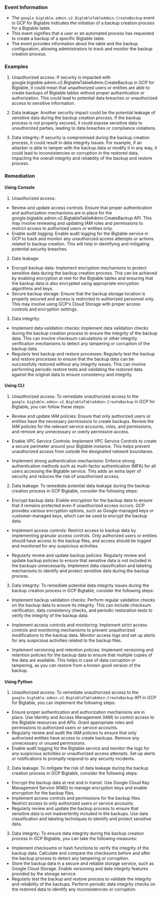 
### Event Information

- The `google.bigtable.admin.v2.BigtableTableAdmin.CreateBackup` event in GCP for Bigtable indicates the initiation of a backup creation process for a Bigtable table.
- This event signifies that a user or an automated process has requested to create a backup of a specific Bigtable table.
- The event provides information about the table and the backup configuration, allowing administrators to track and monitor the backup creation process.


### Examples

1. Unauthorized access: If security is impacted with google.bigtable.admin.v2.BigtableTableAdmin.CreateBackup in GCP for Bigtable, it could mean that unauthorized users or entities are able to create backups of Bigtable tables without proper authentication or authorization. This could lead to potential data breaches or unauthorized access to sensitive information.

2. Data leakage: Another security impact could be the potential leakage of sensitive data during the backup creation process. If the backup process is not properly secured, it could expose sensitive data to unauthorized parties, leading to data breaches or compliance violations.

3. Data integrity: If security is compromised during the backup creation process, it could result in data integrity issues. For example, if an attacker is able to tamper with the backup data or modify it in any way, it could lead to inconsistencies or corruption in the restored data, impacting the overall integrity and reliability of the backup and restore process.

### Remediation

#### Using Console

1. Unauthorized access:
- Review and update access controls: Ensure that proper authentication and authorization mechanisms are in place for the google.bigtable.admin.v2.BigtableTableAdmin.CreateBackup API. This may involve reviewing and updating IAM roles and permissions to restrict access to authorized users or entities only.
- Enable audit logging: Enable audit logging for the Bigtable service in GCP to track and monitor any unauthorized access attempts or actions related to backup creation. This will help in identifying and mitigating potential security breaches.

2. Data leakage:
- Encrypt backup data: Implement encryption mechanisms to protect sensitive data during the backup creation process. This can be achieved by enabling encryption at rest for the Bigtable tables and ensuring that the backup data is also encrypted using appropriate encryption algorithms and keys.
- Secure backup storage: Ensure that the backup storage location is properly secured and access is restricted to authorized personnel only. This may involve using GCP's Cloud Storage with proper access controls and encryption settings.

3. Data integrity:
- Implement data validation checks: Implement data validation checks during the backup creation process to ensure the integrity of the backup data. This can involve checksum calculations or other integrity verification mechanisms to detect any tampering or corruption of the backup data.
- Regularly test backup and restore processes: Regularly test the backup and restore processes to ensure that the backup data can be successfully restored without any integrity issues. This can involve performing periodic restore tests and validating the restored data against the original data to ensure consistency and integrity.

#### Using CLI

1. Unauthorized access: To remediate unauthorized access to the `google.bigtable.admin.v2.BigtableTableAdmin.CreateBackup` in GCP for Bigtable, you can follow these steps:

- Review and update IAM policies: Ensure that only authorized users or entities have the necessary permissions to create backups. Review the IAM policies for the relevant service accounts, roles, and permissions, and remove any unnecessary or overly permissive access.

- Enable VPC Service Controls: Implement VPC Service Controls to create a secure perimeter around your Bigtable instance. This helps prevent unauthorized access from outside the designated network boundaries.

- Implement strong authentication mechanisms: Enforce strong authentication methods such as multi-factor authentication (MFA) for all users accessing the Bigtable service. This adds an extra layer of security and reduces the risk of unauthorized access.

2. Data leakage: To remediate potential data leakage during the backup creation process in GCP Bigtable, consider the following steps:

- Encrypt backup data: Enable encryption for the backup data to ensure that it remains protected even if unauthorized access occurs. GCP provides various encryption options, such as Google-managed keys or customer-managed keys, which can be used to encrypt the backup data.

- Implement access controls: Restrict access to backup data by implementing granular access controls. Only authorized users or entities should have access to the backup files, and access should be logged and monitored for any suspicious activities.

- Regularly review and update backup policies: Regularly review and update backup policies to ensure that sensitive data is not included in the backups unnecessarily. Implement data classification and labeling mechanisms to identify and protect sensitive data during the backup process.

3. Data integrity: To remediate potential data integrity issues during the backup creation process in GCP Bigtable, consider the following steps:

- Implement backup validation checks: Perform regular validation checks on the backup data to ensure its integrity. This can include checksum verification, data consistency checks, and periodic restoration tests to verify the integrity of the backup data.

- Implement access controls and monitoring: Implement strict access controls and monitoring mechanisms to prevent unauthorized modifications to the backup data. Monitor access logs and set up alerts for any suspicious activities related to the backup files.

- Implement versioning and retention policies: Implement versioning and retention policies for the backup data to ensure that multiple copies of the data are available. This helps in case of data corruption or tampering, as you can restore from a known good version of the backup.

#### Using Python

1. Unauthorized access: To remediate unauthorized access to the `google.bigtable.admin.v2.BigtableTableAdmin.CreateBackup` API in GCP for Bigtable, you can implement the following steps:

- Ensure proper authentication and authorization mechanisms are in place. Use Identity and Access Management (IAM) to control access to the Bigtable resources and APIs. Grant appropriate roles and permissions to authorized users or service accounts.
- Regularly review and audit the IAM policies to ensure that only authorized entities have access to create backups. Remove any unnecessary or unused permissions.
- Enable audit logging for the Bigtable service and monitor the logs for any suspicious activities or unauthorized access attempts. Set up alerts or notifications to promptly respond to any security incidents.

2. Data leakage: To mitigate the risk of data leakage during the backup creation process in GCP Bigtable, consider the following steps:

- Encrypt the backup data at rest and in transit. Use Google Cloud Key Management Service (KMS) to manage encryption keys and enable encryption for the backup files.
- Implement access controls and permissions for the backup files. Restrict access to only authorized users or service accounts.
- Regularly review and update the backup process to ensure that sensitive data is not inadvertently included in the backups. Use data classification and labeling techniques to identify and protect sensitive data.

3. Data integrity: To ensure data integrity during the backup creation process in GCP Bigtable, you can take the following measures:

- Implement checksums or hash functions to verify the integrity of the backup data. Calculate and compare the checksums before and after the backup process to detect any tampering or corruption.
- Store the backup data in a secure and reliable storage service, such as Google Cloud Storage. Enable versioning and data integrity features provided by the storage service.
- Regularly test the backup and restore process to validate the integrity and reliability of the backups. Perform periodic data integrity checks on the restored data to identify any inconsistencies or corruption.

